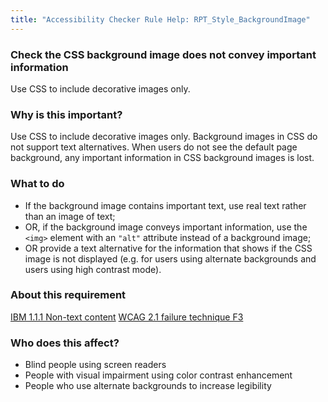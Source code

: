 ```yaml
---
title: "Accessibility Checker Rule Help: RPT_Style_BackgroundImage"
---
```


<div className="toolHelp">
<Row>
<Column colLg={16} colMd={8} colSm={4} className="toolHead">

### Check the CSS background image does not convey important information

<div id="locLevel"></div>

Use CSS to include decorative images only.

</Column>
</Row>
<Row>
<Column colLg={11} colMd={5} colSm={4} className="toolMain">

### Why is this important?

Use CSS to include decorative images only. Background images in CSS do not support text alternatives. When users do not see the default page background, any important information in CSS background images is lost.

<div id="locSnippet"></div>

### What to do

* If the background image contains important text, use real text rather than an image of text;
* OR, if the background image conveys important information, use the `<img>` element with an `"alt"` attribute instead of a background image;
* OR provide a text alternative for the information that shows if the CSS image is not displayed (e.g. for users using alternate backgrounds and users using high contrast mode).

</Column>
<Column colLg={5} colMd={3} colSm={4} className="toolLeft">

### About this requirement

[IBM 1.1.1 Non-text content](https://www.ibm.com/able/requirements/requirements/#1_1_1)
[WCAG 2.1 failure technique F3](https://www.w3.org/WAI/WCAG21/Techniques/failures/F3)

### Who does this affect?

* Blind people using screen readers
* People with visual impairment using color contrast enhancement
* People who use alternate backgrounds to increase legibility

</Column>
</Row>
</div>

